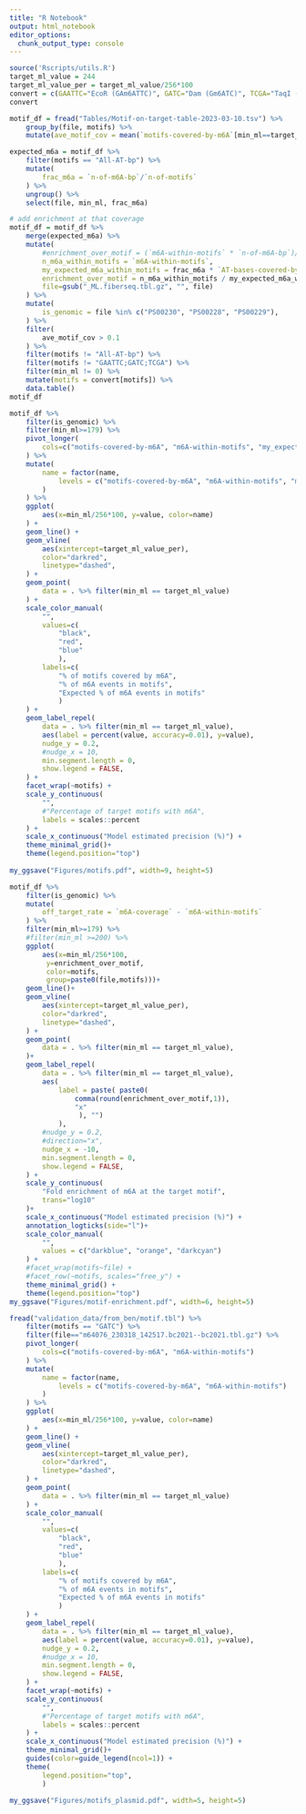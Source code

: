 ```yaml
---
title: "R Notebook"
output: html_notebook
editor_options: 
  chunk_output_type: console
---
```


```r
source('Rscripts/utils.R')
target_ml_value = 244
target_ml_value_per = target_ml_value/256*100
convert = c(GAATTC="EcoR (GAm6ATTC)", GATC="Dam (Gm6ATC)", TCGA="TaqI (TCGm6A)")
convert

```

```r
motif_df = fread("Tables/Motif-on-target-table-2023-03-10.tsv") %>%
    group_by(file, motifs) %>% 
    mutate(ave_motif_cov = mean(`motifs-covered-by-m6A`[min_ml==target_ml_value])) 

expected_m6a = motif_df %>%
    filter(motifs == "All-AT-bp") %>% 
    mutate(
        frac_m6a = `n-of-m6A-bp`/`n-of-motifs`
    ) %>%
    ungroup() %>%
    select(file, min_ml, frac_m6a)

# add enrichment at that coverage
motif_df = motif_df %>%
    merge(expected_m6a) %>%
    mutate(
        #enrichment_over_motif = (`m6A-within-motifs` * `n-of-m6A-bp`)/ (`n-of-m6A-bp` * `AT-bases-covered-by-motifs`),
        n_m6a_within_motifs = `m6A-within-motifs`,
        my_expected_m6a_within_motifs = frac_m6a * `AT-bases-covered-by-motifs`,
        enrichment_over_motif = n_m6a_within_motifs / my_expected_m6a_within_motifs,
        file=gsub("_ML.fiberseq.tbl.gz", "", file)
    ) %>%
    mutate(
        is_genomic = file %in% c("PS00230", "PS00228", "PS00229"),
    ) %>%
    filter(
        ave_motif_cov > 0.1
    ) %>%
    filter(motifs != "All-AT-bp") %>%
    filter(motifs != "GAATTC;GATC;TCGA") %>%
    filter(min_ml != 0) %>%
    mutate(motifs = convert[motifs]) %>%
    data.table()
motif_df
```

```r
motif_df %>% 
    filter(is_genomic) %>%
    filter(min_ml>=179) %>%
    pivot_longer(
        cols=c("motifs-covered-by-m6A", "m6A-within-motifs", "my_expected_m6a_within_motifs")
    ) %>%
    mutate(
        name = factor(name,
            levels = c("motifs-covered-by-m6A", "m6A-within-motifs", "my_expected_m6a_within_motifs")
        )
    ) %>% 
    ggplot(
        aes(x=min_ml/256*100, y=value, color=name)
    ) + 
    geom_line() +
    geom_vline(
        aes(xintercept=target_ml_value_per),
        color="darkred",
        linetype="dashed",
    ) +
    geom_point(
        data = . %>% filter(min_ml == target_ml_value)
    ) +
    scale_color_manual(
        "",
        values=c(
            "black",
            "red",
            "blue"
            ),
        labels=c(
            "% of motifs covered by m6A",
            "% of m6A events in motifs",
            "Expected % of m6A events in motifs"
            )
    ) +
    geom_label_repel(
        data = . %>% filter(min_ml == target_ml_value),
        aes(label = percent(value, accuracy=0.01), y=value),
        nudge_y = 0.2,
        #nudge_x = 10,
        min.segment.length = 0,
        show.legend = FALSE,
    ) +
    facet_wrap(~motifs) +
    scale_y_continuous(
        "",
        #"Percentage of target motifs with m6A",
        labels = scales::percent
    ) +
    scale_x_continuous("Model estimated precision (%)") +
    theme_minimal_grid()+
    theme(legend.position="top") 
    
my_ggsave("Figures/motifs.pdf", width=9, height=5)
```


```r
motif_df %>%
    filter(is_genomic) %>%
    mutate(
        off_target_rate = `m6A-coverage` - `m6A-within-motifs`
    ) %>%
    filter(min_ml>=179) %>%
    #filter(min_ml >=200) %>%
    ggplot(
        aes(x=min_ml/256*100,
         y=enrichment_over_motif,
         color=motifs,
         group=paste0(file,motifs)))+
    geom_line()+
    geom_vline(
        aes(xintercept=target_ml_value_per),
        color="darkred",
        linetype="dashed",
    ) +
    geom_point(
        data = . %>% filter(min_ml == target_ml_value),
    )+
    geom_label_repel(
        data = . %>% filter(min_ml == target_ml_value),
        aes(
            label = paste( paste0(
                comma(round(enrichment_over_motif,1)),
                "x"
                 ), "")
            ),
        #nudge_y = 0.2,
        #direction="x",
        nudge_x = -10,
        min.segment.length = 0,
        show.legend = FALSE,
    ) +
    scale_y_continuous(
        "Fold enrichment of m6A at the target motif",
        trans="log10"
    )+
    scale_x_continuous("Model estimated precision (%)") +
    annotation_logticks(side="l")+
    scale_color_manual(
        "",
        values = c("darkblue", "orange", "darkcyan")
    ) +
    #facet_wrap(motifs~file) +
    #facet_row(~motifs, scales="free_y") +
    theme_minimal_grid() +
    theme(legend.position="top") 
my_ggsave("Figures/motif-enrichment.pdf", width=6, height=5)
```



```r
fread("validation_data/from_ben/motif.tbl") %>% 
    filter(motifs == "GATC") %>%
    filter(file=="m64076_230318_142517.bc2021--bc2021.tbl.gz") %>%
    pivot_longer(
        cols=c("motifs-covered-by-m6A", "m6A-within-motifs")
    ) %>%
    mutate(
        name = factor(name,
            levels = c("motifs-covered-by-m6A", "m6A-within-motifs")
        )
    ) %>% 
    ggplot(
        aes(x=min_ml/256*100, y=value, color=name)
    ) + 
    geom_line() +
    geom_vline(
        aes(xintercept=target_ml_value_per),
        color="darkred",
        linetype="dashed",
    ) +
    geom_point(
        data = . %>% filter(min_ml == target_ml_value)
    ) +
    scale_color_manual(
        "",
        values=c(
            "black",
            "red",
            "blue"
            ),
        labels=c(
            "% of motifs covered by m6A",
            "% of m6A events in motifs",
            "Expected % of m6A events in motifs"
            )
    ) +
    geom_label_repel(
        data = . %>% filter(min_ml == target_ml_value),
        aes(label = percent(value, accuracy=0.01), y=value),
        nudge_y = 0.2,
        #nudge_x = 10,
        min.segment.length = 0,
        show.legend = FALSE,
    ) +
    facet_wrap(~motifs) +
    scale_y_continuous(
        "",
        #"Percentage of target motifs with m6A",
        labels = scales::percent
    ) +
    scale_x_continuous("Model estimated precision (%)") +
    theme_minimal_grid()+
    guides(color=guide_legend(ncol=1)) +
    theme(
        legend.position="top",
        ) 
    
my_ggsave("Figures/motifs_plasmid.pdf", width=5, height=5)
```


